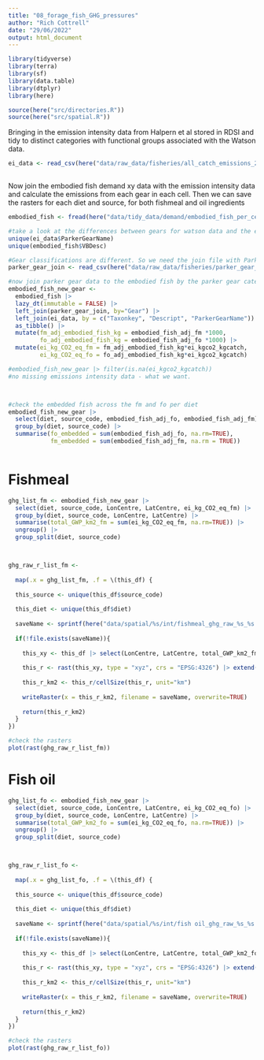 ```yaml
---
title: "08_forage_fish_GHG_pressures"
author: "Rich Cottrell"
date: "29/06/2022"
output: html_document
---
```


```r
library(tidyverse)
library(terra)
library(sf)
library(data.table)
library(dtplyr)
library(here)

source(here("src/directories.R"))
source(here("src/spatial.R"))


```

Bringing in the emission intensity data from Halpern et al stored in RDSI and tidy to distinct categories with functional groups associated with the Watson data.
```r

ei_data <- read_csv(here("data/raw_data/fisheries/all_catch_emissions_2017.csv"))
  

```

Now join the embodied fish demand xy data with the emission intensity data and calculate the emissions from each gear in each cell. Then we can save the rasters for each diet and source, for both fishmeal and oil ingredients

```r
embodied_fish <- fread(here("data/tidy_data/demand/embodied_fish_per_cell.csv"))

#take a look at the differences between gears for watson data and the ei data 
unique(ei_data$ParkerGearName)
unique(embodied_fish$VBDesc)

#Gear classifications are different. So we need the join file with Parker Data created in Halpern et al food systems project
parker_gear_join <- read_csv(here("data/raw_data/fisheries/parker_gear_join.csv"))

#now join parker gear data to the embodied fish by the parker gear categories, species and description from watson. Adjust the emissions intensities to reflect per tonne pressures
embodied_fish_new_gear <- 
  embodied_fish |> 
  lazy_dt(immutable = FALSE) |> 
  left_join(parker_gear_join, by="Gear") |> 
  left_join(ei_data, by = c("Taxonkey", "Descript", "ParkerGearName")) |> 
  as_tibble() |> 
  mutate(fm_adj_embodied_fish_kg = embodied_fish_adj_fm *1000,
         fo_adj_embodied_fish_kg = embodied_fish_adj_fo *1000) |> 
  mutate(ei_kg_CO2_eq_fm = fm_adj_embodied_fish_kg*ei_kgco2_kgcatch,
         ei_kg_CO2_eq_fo = fo_adj_embodied_fish_kg*ei_kgco2_kgcatch)

#embodied_fish_new_gear |> filter(is.na(ei_kgco2_kgcatch))
#no missing emissions intensity data - what we want.



#check the embedded fish across the fm and fo per diet
embodied_fish_new_gear |> 
  select(diet, source_code, embodied_fish_adj_fo, embodied_fish_adj_fm) |> 
  group_by(diet, source_code) |> 
  summarise(fo_embedded = sum(embodied_fish_adj_fo, na.rm=TRUE),
            fm_embedded = sum(embodied_fish_adj_fm, na.rm = TRUE))



```


# Fishmeal
```r

ghg_list_fm <- embodied_fish_new_gear |> 
  select(diet, source_code, LonCentre, LatCentre, ei_kg_CO2_eq_fm) |> 
  group_by(diet, source_code, LonCentre, LatCentre) |> 
  summarise(total_GWP_km2_fm = sum(ei_kg_CO2_eq_fm, na.rm=TRUE)) |> 
  ungroup() |> 
  group_split(diet, source_code)



ghg_raw_r_list_fm <- 
  
  map(.x = ghg_list_fm, .f = \(this_df) {
  
  this_source <- unique(this_df$source_code)
  
  this_diet <- unique(this_df$diet)
  
  saveName <- sprintf(here("data/spatial/%s/int/fishmeal_ghg_raw_%s_%s.tif"), this_diet, this_diet, this_source)
  
  if(!file.exists(saveName)){
    
    this_xy <- this_df |> select(LonCentre, LatCentre, total_GWP_km2_fm)
    
    this_r <- rast(this_xy, type = "xyz", crs = "EPSG:4326") |> extend(ext(rast(res=0.5)))
    
    this_r_km2 <- this_r/cellSize(this_r, unit="km")
    
    writeRaster(x = this_r_km2, filename = saveName, overwrite=TRUE)
    
    return(this_r_km2)
  }
})

#check the rasters
plot(rast(ghg_raw_r_list_fm))

```

# Fish oil

```r

ghg_list_fo <- embodied_fish_new_gear |> 
  select(diet, source_code, LonCentre, LatCentre, ei_kg_CO2_eq_fo) |> 
  group_by(diet, source_code, LonCentre, LatCentre) |> 
  summarise(total_GWP_km2_fo = sum(ei_kg_CO2_eq_fo, na.rm=TRUE)) |> 
  ungroup() |> 
  group_split(diet, source_code)



ghg_raw_r_list_fo <- 
  
  map(.x = ghg_list_fo, .f = \(this_df) {
  
  this_source <- unique(this_df$source_code)
  
  this_diet <- unique(this_df$diet)
  
  saveName <- sprintf(here("data/spatial/%s/int/fish oil_ghg_raw_%s_%s.tif"), this_diet, this_diet, this_source)
  
  if(!file.exists(saveName)){
    
    this_xy <- this_df |> select(LonCentre, LatCentre, total_GWP_km2_fo)
    
    this_r <- rast(this_xy, type = "xyz", crs = "EPSG:4326") |> extend(ext(rast(res=0.5)))
    
    this_r_km2 <- this_r/cellSize(this_r, unit="km")
    
    writeRaster(x = this_r_km2, filename = saveName, overwrite=TRUE)
    
    return(this_r_km2)
  }
})

#check the rasters
plot(rast(ghg_raw_r_list_fo))


```

